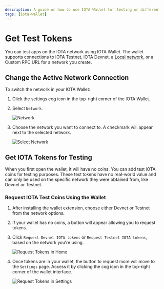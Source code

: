 ```yaml
---
description: A guide on how to use IOTA Wallet for testing on different IOTA networks, including how to switch networks and obtain test IOTA tokens.
tags: [iota-wallet]
---
```

# Get Test Tokens

You can test apps on the IOTA network using IOTA Wallet. The wallet supports connections to IOTA Testnet, IOTA Devnet, a [Local network](../../../developer/getting-started/local-network.mdx), or a Custom RPC URL for a network you create.

## Change the Active Network Connection

To switch the network in your IOTA Wallet:

1. Click the settings cog icon in the top-right corner of the IOTA Wallet.
2. Select `Network`.

   ![Network](/img/about-iota/iota-wallet/how-to/test/click-network.png)

3. Choose the network you want to connect to. A checkmark will appear next to the selected network.

   ![Select Network](/img/about-iota/iota-wallet/how-to/test/select-network.png)

## Get IOTA Tokens for Testing

When you first open the wallet, it will have no coins. You can add test IOTA coins for testing purposes. These test tokens have no real-world value and can only be used on the specific network they were obtained from, like Devnet or Testnet.

### Request IOTA Test Coins Using the Wallet

1. After installing the wallet extension, choose either Devnet or Testnet from the network options.
2. If your wallet has no coins, a button will appear allowing you to request tokens.
3. Click `Request Devnet IOTA tokens` or `Request Testnet IOTA tokens`, based on the network you're using.

   ![Request Tokens in Home](/img/about-iota/iota-wallet/how-to/test/request-testnet-home.png)

4. Once tokens are in your wallet, the button to request more will move to the `Settings` page. Access it by clicking the cog icon in the top-right corner of the wallet interface.

   ![Request Tokens in Settings](/img/about-iota/iota-wallet/how-to/test/request-testnet-settings.png)
